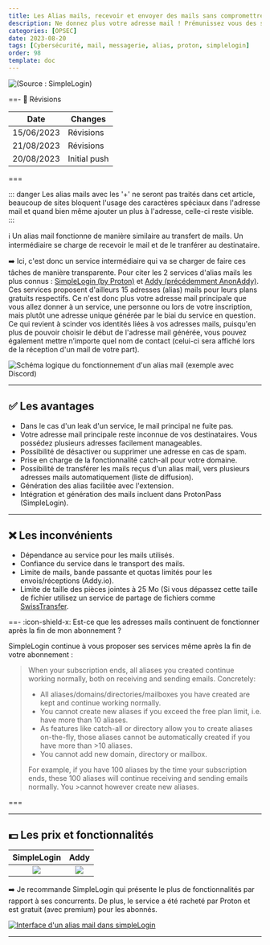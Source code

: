 ```yaml
---
title: Les Alias mails, recevoir et envoyer des mails sans compromettre son identité.
description: Ne donnez plus votre adresse mail ! Prémunissez vous des spams et fuites d'adresses mail et envoyez des mails sans compromettre votre identité.
categories: [OPSEC]
date: 2023-08-20
tags: [Cybersécurité, mail, messagerie, alias, proton, simplelogin]
order: 98
template: doc
---
```


![(Source : SimpleLogin)](../../../assets/opsec/alias_mail/eamailaliases.webp)

==- :wrench: Révisions

Date | Changes
--- | ---
15/06/2023 | Révisions
21/08/2023 | Révisions 
20/08/2023 | Initial push

===

::: danger
Les alias mails avec les '+' ne seront pas traités dans cet article, beaucoup de sites bloquent l'usage des caractères spéciaux dans l'adresse mail et quand bien même ajouter un plus à l'adresse, celle-ci reste visible.
::: 

:information_source: Un alias mail fonctionne de manière similaire au transfert de mails. Un intermédiaire se charge de recevoir le mail et de le tranférer au destinataire.  

:arrow_right: Ici, c'est donc un service intermédiaire qui va se charger de faire ces tâches de manière transparente. Pour citer les 2 services d'alias mails les plus connus : <a href="https://simplelogin.io" target="_blank">SimpleLogin (by Proton)</a> et <a href="https://addy.io" target="_blank">Addy (précédemment AnonAddy)</a>. Ces services proposent d'ailleurs 15 adresses (alias) mails pour leurs plans gratuits respectifs. Ce n'est donc plus votre adresse mail principale que vous allez donner à un service, une personne ou lors de votre inscription, mais plutôt une adresse unique générée par le biai du service en question. Ce qui revient à scinder vos identités liées à vos adresses mails, puisqu'en plus de pouvoir choisir le début de l'adresse mail générée, vous pouvez également mettre n’importe quel nom de contact (celui-ci sera affiché lors de la réception d'un mail de votre part).  

![Schéma logique du fonctionnement d'un alias mail (exemple avec Discord)](../../../assets/opsec/alias_mail/alias_mail.webp)

---

## :white_check_mark: Les avantages

- Dans le cas d'un leak d'un service, le mail principal ne fuite pas.
- Votre adresse mail principale reste inconnue de vos destinataires. Vous possédez plusieurs adresses facilement manageables.  
- Possibilité de désactiver ou supprimer une adresse en cas de spam.  
- Prise en charge de la fonctionnalité catch-all pour votre domaine.  
- Possibilité de transférer les mails reçus d'un alias mail, vers plusieurs adresses mails automatiquement (liste de diffusion).  
- Génération des alias facilitée avec l'extension.  
- Intégration et génération des mails incluent dans ProtonPass (SimpleLogin).

---

## :x: Les inconvénients 

- Dépendance au service pour les mails utilisés.  
- Confiance du service dans le transport des mails.  
- Limite de mails, bande passante et quotas limités pour les envois/réceptions (Addy.io).  
- Limite de taille des pièces jointes à 25 Mo (Si vous dépassez cette taille de fichier utilisez un service de partage de fichiers comme <a href="https://www.swisstransfer.com" target="_blank">SwissTransfer</a>.

==- :icon-shield-x: Est-ce que les adresses mails continuent de fonctionner après la fin de mon abonnement ? 

SimpleLogin continue à vous proposer ses services même après la fin de votre abonnement :  

>When your subscription ends, all aliases you created continue working normally, both on receiving and sending emails. Concretely:
>- All aliases/domains/directories/mailboxes you have created are kept and continue working normally.
>- You cannot create new aliases if you exceed the free plan limit, i.e. have more than 10 aliases.
>- As features like catch-all or directory allow you to create aliases on-the-fly, those aliases cannot be automatically created if you have more than >10 aliases.
>- You cannot add new domain, directory or mailbox.  
>
>For example, if you have 100 aliases by the time your subscription ends, these 100 aliases will continue receiving and sending emails normally. You >cannot however create new aliases.

===

---

## :dollar: Les prix et fonctionnalités 

SimpleLogin | Addy
:---: | :---:
[![](../../../assets/opsec/alias_mail/simplelogin.webp)](../../../assets/opsec/alias_mail/simplelogin.webp) | [![](../../../assets/opsec/alias_mail/addy.png)](../../../assets/opsec/alias_mail/addy.png)

:arrow_right: Je recommande SimpleLogin qui présente le plus de fonctionnalités par rapport à ses concurrents. De plus, le service a été racheté par Proton et est gratuit (avec premium) pour les abonnés.

[![Interface d'un alias mail dans simpleLogin](../../../assets/opsec/alias_mail/sl_interface.webp)](../../../assets/opsec/alias_mail/sl_interface.webp)

---
